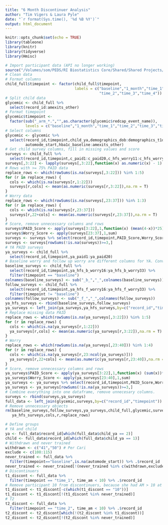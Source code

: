 ```yaml
---
title: "6 Month Discontinuer Analysis"
author: "Tim Vigers & Laura Pyle"
date: "`r format(Sys.time(), '%d %B %Y')`"
output: html_document
---
```


```r
knitr::opts_chunk$set(echo = TRUE)
library(tableone)
library(knitr)
library(tidyverse)
library(Hmisc)
```

```r
# Import participant data (API no longer working)
source("/Volumes/som/PEDS/RI Biostatistics Core/Shared/Shared Projects/Laura/BDC/Projects/Cari Berget/6 Month Discontinuers/Data_Raw/AdvancedClosedLoopCl_R_2019-06-24_0915.r")
# Clean data
# Format columns
child_full$timepoint <- factor(child_full$timepoint,
                               labels = c("baseline","1_month","time_1",
                                          "time_2","time_3","time_4"))
# Split child data
glycemic <- child_full %>%
  select(record_id:amexits_other)
# Format timepoint
glycemic$timepoint <- 
  factor(sub("_arm_*.","",as.character(glycemic$redcap_event_name)),
         levels = c("baseline","1_month","time_1","time_2","time_3","time_4"))
# Select columns
glycemic <- glycemic %>%
  select(record_id,timepoint,child_ya,demographics_dob:demographics_t1d_duration,
         automode_start,hba1c_baseline:amexits_other)
# Get child survey columns, fill in missing values and score
surveys <- child_full %>%
  select(record_id,timepoint,c_paid1:c_paid20,c_hfs_worry11:c_hfs_worry25)
surveys[,3:22] <- lapply(surveys[,3:22],function(x) as.numeric(x) - 1)
# Rows with >= 75% PAID data
replace_rows <- which(rowSums(is.na(surveys[,3:22])) %in% 1:5)
for (r in replace_rows) {
  cols <- which(is.na(surveys[r,1:22]))
  surveys[r,cols] <- mean(as.numeric(surveys[r,3:22]),na.rm = T)
}
# Worry data
replace_rows <- which(rowSums(is.na(surveys[,23:37])) %in% 1:3)
for (r in replace_rows) {
  cols <- which(is.na(surveys[r,23:37]))
  surveys[r,22+cols] <- mean(as.numeric(surveys[r,23:37]),na.rm = T)
}
# Score, remove unnecessary columns and rows
surveys$PAID_Score <- apply(surveys[3:22],1,function(x) (mean(4-x))*25)
surveys$Worry_Score <- apply(surveys[23:37],1,sum)
surveys <- surveys %>% select(record_id,timepoint,PAID_Score,Worry_Score)
surveys <- surveys[rowSums(!is.na(surveys))>=3,]
# YA PAID surveys
ya_surveys <- child_full %>%
  select(record_id,timepoint,ya_paid1:ya_paid20)
# Baseline worry and follow up worry are different columns for YA. Convert wide to long.
baseline_surveys <- child_full %>%
  select(record_id,timepoint,ya_hfs_b_worry16:ya_hfs_b_worry33) %>%
  filter(timepoint == "baseline")
colnames(baseline_surveys) <- sub("_b_","_",colnames(baseline_surveys))
follow_surveys <- child_full %>%
  select(record_id,timepoint,ya_hfs_f_worry16:ya_hfs_f_worry33) %>%
  filter(timepoint != "baseline")
colnames(follow_surveys) <- sub("_f_","_",colnames(follow_surveys))
ya_hfs_surveys <- rbind(baseline_surveys,follow_surveys)
ya_surveys <- left_join(ya_surveys,ya_hfs_surveys,by=c("record_id","timepoint"))
# Replace missing data PAID
replace_rows <- which(rowSums(is.na(ya_surveys[,3:22])) %in% 1:5)
for (r in replace_rows) {
  cols <- which(is.na(ya_surveys[r,1:22]))
  ya_surveys[r,cols] <- mean(as.numeric(ya_surveys[r,3:22]),na.rm = T)
}
# Worry
replace_rows <- which(rowSums(is.na(ya_surveys[,23:40])) %in% 1:4)
for (r in replace_rows) {
  cols <- which(is.na(ya_surveys[r,23:ncol(ya_surveys)]))
  ya_surveys[r,22+cols] <- mean(as.numeric(ya_surveys[r,23:40]),na.rm = T)
}
# Score, remove unnecessary columns and rows
ya_surveys$PAID_Score <- apply(ya_surveys[3:22],1,function(x) (sum(x))*1.25)
ya_surveys$Worry_Score <- apply(ya_surveys[23:40],1,sum)
ya_surveys <- ya_surveys %>% select(record_id,timepoint,PAID_Score,Worry_Score)
ya_surveys <- ya_surveys[rowSums(!is.na(ya_surveys))>=3,]
# Combine everything into one dataframe, remove unnecesary columns.
surveys <- rbind(surveys,ya_surveys)
full_data <- left_join(glycemic,surveys,by=c("record_id","timepoint"))
# Remove unnecessary objects
rm(baseline_surveys,follow_surveys,ya_surveys,child_full,glycemic,surveys,
   ya_hfs_surveys,cols,r,replace_rows)
```

```r
# Define groups
# YA and child
ya <- full_data$record_id[which(full_data$child_ya == 2)]
child <- full_data$record_id[which(full_data$child_ya == 1)]
# Withdrawn and never trained
withdrawn <- c("41","50") # Per Cari
exclude <- c(108:115)
never_trained <- full_data %>%
  filter(timepoint=="baseline",is.na(automode_start)) %>% .$record_id
never_trained <- never_trained[!(never_trained %in% c(withdrawn,exclude))]
# Discontinuers
t1_discont <- full_data %>%
  filter(timepoint == "time_1", time_am < 10) %>% .$record_id
# Remove participant 10 from discontinuers, because she had AM > 10 at T2.
t1_discont <- t1_discont[-c(which(t1_discont == "10"))]
t1_discont <- t1_discont[!(t1_discont %in% never_trained)]
# T2
t2_discont <- full_data %>%
  filter(timepoint == "time_2", time_am < 10) %>% .$record_id
t2_discont <- t2_discont[which(!(t2_discont %in% t1_discont))]
t2_discont <- t2_discont[!(t2_discont %in% never_trained)]
```